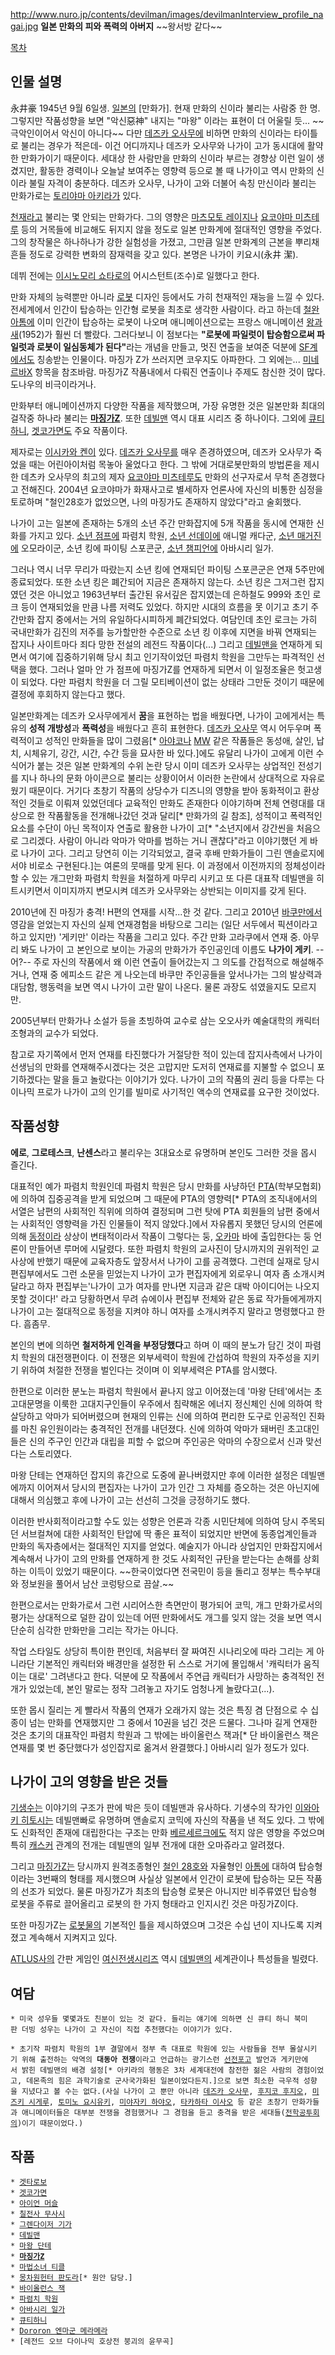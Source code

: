 http://www.nuro.jp/contents/devilman/images/devilmanInterview_profile_nagai.jpg
'''일본 만화의 피와 폭력의 아버지''' ~~왕서방 같다~~

[[목차]]

== 인물 설명 ==
永井豪 1945년 9월 6일생. [[일본]]의 [만화가]. 현재 만화의 신이라 불리는 사람중 한 명. 그렇지만 작품성향을 보면 "악신惡神" 내지는 "마왕" 이라는 표현이 더 어울릴 듯... ~~극악인이어서 악신이 아니다~~ 다만 [[데즈카 오사무]]에 비하면 만화의 신이라는 타이틀로 불리는 경우가 적은데- 이건 어디까지나 데즈카 오사무와 나가이 고가 동시대에 활약한 만화가이기 때문이다. 세대상 한 사람만을 만화의 신이라 부르는 경향상 이런 일이 생겼지만, 활동한 경력이나 오늘날 보여주는 영향력 등으로 볼 때 나가이고 역시 만화의 신이라 불릴 자격이 충분하다.  데즈카 오사무, 나가이 고와 더불어 속칭 만신이라 불리는 만화가로는 [[토리야마 아키라]]가 있다.

[[천재]]라고 불리는 몇 안되는 만화가다. 그의 영향은 [[마츠모토 레이지]]나 [[요코야마 미츠테루]] 등의 거목들에 비교해도 뒤지지 않을 정도로 일본 만화계에 절대적인 영향을 주었다. 그의 창작물은 하나하나가 강한 실험성을 가졌고, 그만큼 일본 만화계의 근본을 뿌리채 흔들 정도로 강력한 변화의 잠재력을 갖고 있다. 본명은 나가이 키요시(永井 潔).

데뷔 전에는 [[이시노모리 쇼타로]]의 어시스턴트(조수)로 일했다고 한다.

만화 자체의 능력뿐만 아니라 [[로봇]] 디자인 등에서도 가히 천재적인 재능을 느낄 수 있다. 전세계에서 인간이 탑승하는 인간형 로봇을 최초로 생각한 사람이다. 라고 하는데 [[철완 아톰]]에 이미 인간이 탑승하는 로봇이 나오며 애니메이션으로는 프랑스 애니메이션 [[왕과 새]](1952)가 훨씬 더 빨랐다. 그러다보니 이 점보다는 '''"로봇에 파일럿이 탑승함으로써 파일럿과 로봇이 일심동체가 된다"'''라는 개념을 만들고, 멋진 연출을 보여준 덕분에 [[SF]]계에서도 칭송받는 인물이다. 마징가 Z가 쓰러지면 코우지도 아파한다. 그 외에는... [[미네르바X]] 항목을 참조바람. 마징가Z 작품내에서 다뤄진 연출이나 주제도 참신한 것이 많다. 도나우의 비극이라거나.

만화부터 애니메이션까지 다양한 작품을 제작했으며, 가장 유명한 것은 일본만화 최대의 걸작중 하나라 불리는 '''[[마징가Z]]'''. 또한 [[데빌맨]] 역시 대표 시리즈 중 하나이다. 그외에 [[큐티하니]], [[겟코가면]]도 주요 작품이다.

제자로는 [[이시카와 켄]]이 있다. [[데즈카 오사무]]를 매우 존경하였으며, 데즈카 오사무가 죽었을 때는 어린아이처럼 목놓아 울었다고 한다. 그 밖에 거대로봇만화의 방법론을 제시한 데츠카 오사무의 최고의 제자 [[요코야마 미츠테루]]도 만화의 선구자로서 무척 존경했다고 전해진다. 2004년 요코야마가 화재사고로 별세하자 언론사에 자신의 비통한 심정을 토로하며 "철인28호가 없었으면, 나의 마징가도 존재하지 않았다"라고 술회했다.

나가이 고는 일본에 존재하는 5개의 소년 주간 만화잡지에 5개 작품을 동시에 연재한 신화를 가지고 있다. [[소년 점프]]에 파렴치 학원, [[소년 선데이]]에 애니멀 캐다군, [[소년 매거진]]에 오모라이군, 소년 킹에 파이팅 스포콘군, [[소년 챔피언]]에 아바시리 일가.

그러나 역시 너무 무리가 따랐는지 소년 킹에 연재되던 파이팅 스포콘군은 연재 5주만에 종료되었다. 또한 소년 킹은 폐간되어 지금은 존재하지 않는다. 소년 킹은 그저그런 잡지였던 것은 아니었고 1963년부터 출간된 유서깊은 잡지였는데 은하철도 999와 초인 로크 등이 연재되었을 만큼 나름 저력도 있었다. 하지만 시대의 흐름을 못 이기고 초기 주간만화 잡지 중에서는 거의 유일하다시피하게 폐간되었다. 여담인데 초인 로크는 가히 국내만화가 김진의 저주를 능가할만한 수준으로 소년 킹 이후에 지면을 바꿔 연재되는 잡지나 사이트마다 죄다 망한 전설의 레전드 작품이다(...)  그리고 [[데빌맨]]을 연재하게 되면서 여기에 집중하기위해 당시 최고 인기작이었던 파렴치 학원을 그만두는 파격적인 선택을 했다. 그러나 얼마 안 가 점프에 마징가Z를 연재하게 되면서 이 일정조율은 헛고생이 되었다. 다만 파렴치 학원을 더 그릴 모티베이션이 없는 상태라 그만둔 것이기 때문에 결정에 후회하지 않는다고 했다.

일본만화계는 데즈카 오사무에게서 '''꿈'''을 표현하는 법을 배웠다면, 나가이 고에게서는 특유의 '''성적 개방성'''과 '''폭력성'''을 배웠다고 흔히 표현한다. [[데즈카 오사무]] 역시 어두우며 폭력적이고 성적인 만화들을 많이 그렸음[* [[아야코]]나 [[MW]] 같은 작품들은 동성애, 살인, 납치, 시체유기, 강간, 시간, 수간 등을 묘사한 바 있다.]에도 유달리 나가이 고에게 이런 수식어가 붙는 것은 일본 만화계의 수위 논란 당시 이미 데즈카 오사무는 상업적인 전성기를 지나 하나의 문화 아이콘으로 불리는 상황이어서 이러한 논란에서 상대적으로 자유로웠기 때문이다. 거기다 초창기 작품의 상당수가 디즈니의 영향을 받아 동화적이고 환상적인 것들로 이뤄져 있었던데다 교육적인 만화도 존재한다 이야기하며 전체 연령대를 대상으로 한 작품활동을 전개해나갔던 것과 달리[* 만화가의 길 참조], 성적이고 폭력적인 요소를 수단이 아닌 목적이자 연출로 활용한 나가이 고[* "소년지에서 강간씬을 처음으로 그리겠다. 사람이 아니라 악마가 악마를 범하는 거니 괜찮다"라고 이야기했던 게 바로 나가이 고다. 그리고 당연히 이는 기각되었고, 결국 후배 만화가들이 그린 앤솔로지에서야 비로소 구현된다.]는 여론의 뭇매를 맞게 된다. 이 과정에서 이전까지의 정체성이라 할 수 있는 개그만화 파렴치 학원을 처절하게 마무리 시키고 또 다른 대표작 데빌맨을 히트시키면서 이미지까지 변모시켜 데즈카 오사무와는 상반되는 이미지를 갖게 된다.

2010년에 진 마징가 충격! H편의 연재를 시작...한 것 같다. 그리고 2010년 [[바쿠만]]에서 영감을 얻었는지 자신의 실제 연재경험을 바탕으로 그리는 (일단 서두에서 픽션이라고 하고 있지만) '게키만' 이라는 작품을 그리고 있다. 주간 만화 고라쿠에서 연재 중.  아무리 봐도 나가이 고 본인으로 보이는 가공의 만화가가 주인공인데 이름도 '''나가이 게키'''. --어?-- 주로 자신의 작품에서 왜 이런 연출이 들어갔는지 그 의도를 간접적으로 해설해주거나, 연재 중 에피소드 같은 게 나오는데 바쿠만 주인공들을 앞서나가는 그의 발상력과 대담함, 행동력을 보면 역시 나가이 고란 말이 나온다. 물론 과장도 섞였을지도 모르지만.

2005년부터 만화가나 소설가 등을 초빙하여 교수로 삼는 오오사카 예술대학의 캐릭터 조형과의 교수가 되었다.

참고로 자기쪽에서 먼저 연재를 타진했다가 거절당한 적이 있는데 잡지사측에서 나가이 선생님의 만화를 연재해주시겠다는 것은 고맙지만 도저히 연재료를 지불할 수 없으니 포기하겠다는 말을 들고 놀랐다는 이야기가 있다. 나가이 고의 작품의 권리 등을 다루는 다이나믹 프로가 나가이 고의 인기를 빌미로 사기적인 액수의 연재료를 요구한 것이었다.
== 작품성향 ==
'''에로''', '''그로테스크''', '''난센스'''라고 불리우는 3대요소로 유명하며 본인도 그러한 것을 몹시 즐긴다.

대표적인 예가 파렴치 학원인데 파렴치 학원은 당시 만화를 사냥하던 [[PTA]](학부모협회)에 의하여 집중공격을 받게 되었으며 그 때문에 PTA의 영향력[* PTA의 조직내에서의 서열은 남편의 사회적인 직위에 의하여 결정되며 그런 탓에 PTA 회원들의 남편 중에서는 사회적인 영향력을 가진 인물들이 적지 않았다.]에서 자유롭지 못했던 당시의 언론에 의해 [[동정]]이라 상상이 변태적이라서 작품이 그렇다는 둥, [[오카마]] 바에 출입한다는 둥 언론이 만들어낸 루머에 시달렸다. 또한 파렴치 학원의 교사진이 당시까지의 권위적인 교사상에 반했기 때문에 교육자층도 앞장서서 나가이 고를 공격했다. 그런데 실재로 당시 편집부에서도 그런 소문을 믿었는지 나가이 고가 편집자에게 외로우니 여자 좀 소개시켜 달라고 하자 편집부는'나가이 고가 여자를 만나면 지금과 같은 대박 아이디어는 나오지 못할 것이다!' 라고 당황하면서 무려 슈에이사 편집부 전체와 같은 동료 작가들에게까지 나가이 고는 절대적으로 동정을 지켜야 하니 여자를 소개시켜주지 말라고 명령했다고 한다. 흠좀무.

본인의 변에 의하면 '''철저하게 인격을 부정당했다'''고 하며 이 때의 분노가 담긴 것이 파렴치 학원의 대전쟁편이다. 이 전쟁은 외부세력이 학원에 간섭하여 학원의 자주성을 지키기 위하여 처절한 전쟁을 벌인다는 것이며 이 외부세력은 PTA를 암시했다.

한편으로 이러한 분노는 파렴치 학원에서 끝나지 않고 이어졌는데 '마왕 단테'에서는 초고대문명을 이룩한 고대지구인들이 우주에서 침략해온 에너지 정신체인 신에 의하여 학살당하고 악마가 되어버렸으며 현재의 인류는 신에 의하여 편리한 도구로 인공적인 진화를 마친 유인원이라는 충격적인 전개를 내던졌다. 신에 의하여 악마가 돼버린 초고대인들은 신의 주구인 인간과 대립을 피할 수 없으며 주인공은 악마의 수장으로서 신과 맞선다는 스토리였다.

마왕 단테는 연재하던 잡지의 휴간으로 도중에 끝나버렸지만 후에 이러한 설정은 데빌맨에까지 이어져서 당시의 편집자는 나가이 고가 인간 그 자체를 증오하는 것은 아닌지에 대해서 의심했고 후에 나가이 고는 선선히 그것을 긍정하기도 했다.

이러한 반사회적이라고할 수도 있는 성향은 언론과 각종 시민단체에 의하여 당시 주목되던 서브컬쳐에 대한 사회적인 탄압에 딱 좋은 표적이 되었지만 반면에 동종업계인들과 만화의 독자층에서는 절대적인 지지를 얻었다. 예술지가 아니라 상업지인 만화잡지에서 계속해서 나가이 고의 만화를 연재하게 한 것도 사회적인 규탄을 받는다는 손해를 상회하는 이득이 있었기 때문이다. ~~한국이었다면 전국민이 등을 돌리고 정부는 특수부대와 정보원을 풀어서 남산 코렁탕으로 끔살.~~

한편으로서는 만화가로서 그런 시리어스한 측면만이 평가되어 코믹, 개그 만화가로서의 평가는 상대적으로 덜한 감이 있는데 어떤 만화에서도 개그를 잊지 않는 것을 보면 역시 단순히 심각한 만화만을 그리는 작가는 아니다.

작업 스타일도 상당히 특이한 편인데, 처음부터 잘 짜여진 시나리오에 따라 그리는 게 아니라단 기본적인 캐릭터와 배경만을 설정한 뒤 스스로 거기에 몰입해서 '캐릭터가 움직이는 대로' 그려낸다고 한다. 덕분에 모 작품에서 주연급 캐릭터가 사망하는 충격적인 전개가 있었는데, 본인 말로는 정작 그려놓고 자기도 엄청나게 놀랐다고(...).

또한 몹시 질리는 게 빨라서 작품의 연재가 오래가지 않는 것은 특징 겸 단점으로 수 십 종이 넘는 만화를 연재했지만 그 중에서 10권을 넘긴 것은 드물다. 그나마 길게 연재한 것은 초기의 대표작인 파렴치 학원과 그 밖에는 바이올런스 잭과[* 단 바이올런스 잭은 연재를 몇 번 중단했다가 성인잡지로 옮겨서 완결했다.] 아바시리 일가 정도가 있다.
== 나가이 고의 영향을 받은 것들 ==
[[기생수]]는 이야기의 구조가 판에 박은 듯이 데빌맨과 유사하다. 기생수의 작가인 [[이와아키 히토시]]는 데빌맨빠로 유명하며 앤솔로지 코믹에 자신의 작품을 낸 적도 있다. 그 밖에도 신화적인 존재에 대립한다는 구조는 만화 [[베르세르크]]에도 적지 않은 영향을 주었으며 특히 [[캐스커]] 관계의 전개는 데빌맨의 일부 전개에 대한 오마쥬라고 알려졌다.

그리고 [[마징가Z]]는 당시까지 원격조종형인 [[철인 28호]]와 자율형인 [[아톰]]에 대하여 탑승형이라는 3번째의 형태를 제시했으며 사실상 일본에서 인간이 로봇에 탑승하는 모든 작품의 선조가 되었다. 물론 마징가Z가 최초의 탑승형 로봇은 아니지만 비주류였던 탑승형 로봇을 주류로 끌어올리고 로봇의 한 가지 형태라고 인지시킨 것은 마징가Z이다.

또한 마징가Z는 [[로봇물]]의 기본적인 틀을 제시하였으며 그것은 수십 년이 지나도록 지켜졌고 계속해서 지켜지고 있다.

[[ATLUS]]사의 간판 게임인 [[여신전생]]시리즈 역시 [[데빌맨]]의 세계관이나 특성들을 빌렸다.
== 여담 ==

 * 미국 성우들 몇몇과도 친분이 있는 것 같다. 들리는 얘기에 의하면 신 큐티 하니 북미판 더빙 성우는 나가이 고 자신이 직접 추천했다는 이야기가 있다.

 * 초기작 파렴치 학원의 1부 결말에서 정부 측 대표로 학원에 있는 사람들을 전부 몰살시키기 위해 출전하는 악역의 '''대동아 전쟁'''이라고 언급하는 광기스런 [[선전포고]] 발언과 게키만에서 밝힌 데빌맨의 배경 설정[* 아키라의 행동은 3차 세계대전에 참전한 젊은 사람의 경험이었고, 데몬족의 힘은 과학기술로 군사국가화된 일본이었다든지.]으로 보면 최소한 극우적 성향을 지녔다고 볼 수는 없다.(사실 나가이 고 뿐만 아니라 [[데즈카 오사무]], [[후지코 후지오]], [[미즈키 시게루]], [[토미노 요시유키]], [[미야자키 하야오]], [[타카하타 이사오]] 등 같은 초창기 만화가들과 애니메이터들은 대부분 전쟁을 경험했거나 그 경험을 듣고 충격을 받은 세대들([[전학공투회의]])이기 때문이었다.)
== 작품 ==
 * [[겟타로보]]
 * [[겟코가면]]
 * [[아이언 머슬]]
 * [[칠전사 무사시]]
 * [[그렌다이저 기가]]
 * [[데빌맨]]
 * [[마왕 단테]]
 * '''[[마징가Z]]'''
 * [[마법소녀 티클]]
 * [[몽차원헌터 판도라]][* 원안 담당.]
 * [[바이올런스 잭]]
 * [[파렴치 학원]]
 * [[아바시리 일가]]
 * [[큐티하니]]
 * [[Dororon 엔마군 메라메라]] 
 * [레전드 오브 다이나믹 호상전 붕괴의 윤무곡]

